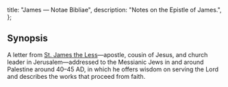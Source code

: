   title: "James — Notae Bibliae",
  description: "Notes on the Epistle of James.",
};

<Initial text="Epistle of James"/>

## Synopsis

A letter from [St. James the Less](/people/saints/james-the-less)—apostle, cousin of Jesus, and church leader in Jerusalem—addressed to the Messianic Jews in and around Palestine around 40–45 AD, in which he offers wisdom on serving the Lord and describes the works that proceed from faith.
